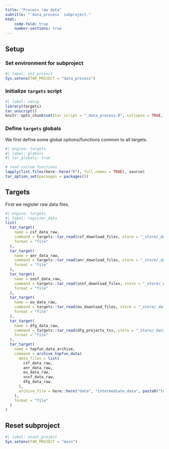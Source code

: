 ```yaml
---
title: "Process raw data"
subtitle: "`data_process` subproject."
html:
    code-fold: true
    number-sections: true
---
```



## Setup

### Set environment for subproject

```r
#| label: set_project
Sys.setenv(TAR_PROJECT = "data_process")
```

### Initialize `targets` script

```r
#| label: setup
library(targets)
tar_unscript()
knitr::opts_chunk$set(tar_script = "_data_process.R", collapse = TRUE, comment = "#>")
```


### Define `targets` globals

We first define some global options/functions common to all targets.

```r
#| engine: targets
#| label: globals
#| tar_globals: true

# read custom functions
lapply(list.files(here::here("R"), full.names = TRUE), source)
tar_option_set(packages = packages())
```

## Targets

First we register raw data files.
```r
#| engine: targets
#| label: register_data
list(
  tar_target(
    name = csf_data_raw,
    command = targets::tar_read(csf_download_files, store = "_store/_data_get"),
    format = "file"
  ),
  tar_target(
    name = anr_data_raw,
    command = targets::tar_read(anr_download_files, store = "_store/_data_get"),
    format = "file"
  ),
  tar_target(
    name = snsf_data_raw,
    command = targets::tar_read(snsf_download_files, store = "_store/_data_get"),
    format = "file"
  ),
  tar_target(
    name = eu_data_raw,
    command = targets::tar_read(eu_download_files, store = "_store/_data_get"),
    format = "file"
  ),
  tar_target(
    name = dfg_data_raw,
    command = targets::tar_read(dfg_projects_tsv, store = "_store/_data_api"),
    format = "file"
  ),
  tar_target(
    name = topfun_data_archive,
    command = archive_topfun_data(
      data_files = list(
        csf_data_raw,
        anr_data_raw,
        eu_data_raw,
        snsf_data_raw,
        dfg_data_raw
      ),
      archive_file = here::here("data", "intermediate_data", paste0("topfun_data_archive-", format(Sys.time(), "%Y%m%d%H%M%S"), ".zip"))
    ),
    format = "file"
  )
)
```

## Reset subproject
```r
#| label: unset_project
Sys.setenv(TAR_PROJECT = "main")
```
